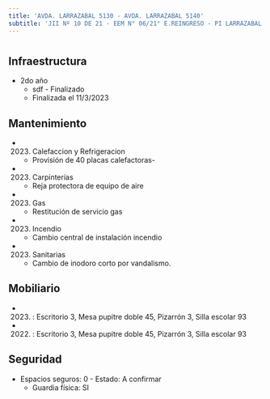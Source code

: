 ```yaml
---
title: 'AVDA. LARRAZABAL 5130 - AVDA. LARRAZABAL 5140'
subtitle: 'JII Nº 10 DE 21 - EEM N° 06/21° E.REINGRESO - PI LARRAZABAL - EPC N° 02 MAESTRO EDUARDO LUIS VICENTE - CAIYJ CLUB DE JOVENES LUGANO I y II - CAIYJ CLUB LOLA MORA - ESC. DE COM. N° 35 LEOPOLDO MARECHAL'
---
```


#
## Infraestructura

* 2do año 
    + sdf - Finalizado 
    + Finalizada el 11/3/2023 






## Mantenimiento

*  (2023) Calefaccion y Refrigeracion 
    + Provisión de 40 placas calefactoras-

*  (2023) Carpinterías 
    + Reja protectora de equipo de aire

*  (2023) Gas 
    + Restitución de servicio gas

*  (2023) Incendio 
    + Cambio central de instalación incendio

*  (2023) Sanitarias 
    + Cambio de inodoro corto por vandalismo.





## Mobiliario

*  (2023) : Escritorio 3, Mesa pupitre doble 45, Pizarrón 3, Silla escolar 93 

*  (2022) : Escritorio 3, Mesa pupitre doble 45, Pizarrón 3, Silla escolar 93 





## Seguridad

*  Espacios seguros: 0 - Estado: A confirmar 
    + Guardia física: SI



